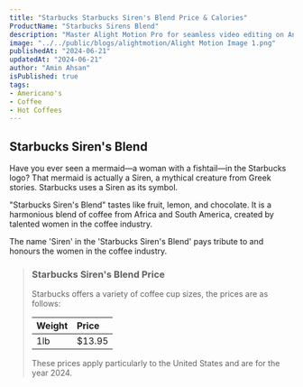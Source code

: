 ```yaml
---
title: "Starbucks Starbucks Siren's Blend Price & Calories"
ProductName: "Starbucks Sirens Blend" 
description: "Master Alight Motion Pro for seamless video editing on Android, iOS, and Tablets with our ultimate guide, unlocking advanced features and elevating your skills in 2024!"
image: "../../public/blogs/alightmotion/Alight Motion Image 1.png"
publishedAt: "2024-06-21"
updatedAt: "2024-06-21"
author: "Amin Ahsan"
isPublished: true
tags:
- Americano's
- Coffee
- Hot Coffees   
---
```


## Starbucks Siren's Blend 
  
Have you ever seen a mermaid—a woman with a fishtail—in the Starbucks logo? That mermaid is actually a Siren, a mythical creature from Greek stories. Starbucks uses a Siren as its symbol.

"Starbucks Siren's Blend" tastes like fruit, lemon, and chocolate. It is a harmonious blend of coffee from Africa and South America, created by talented women in the coffee industry.

The name 'Siren' in the 'Starbucks Siren's Blend' pays tribute to and honours the women in the coffee industry.


> ### Starbucks Siren's Blend Price
>
> Starbucks offers a variety of coffee cup sizes, the prices are as follows:
>
> | Weight  | Price |
> |:--------|:------|
> | 1lb     |$13.95 |
>
> These prices apply particularly to the United States and are for the year 2024.